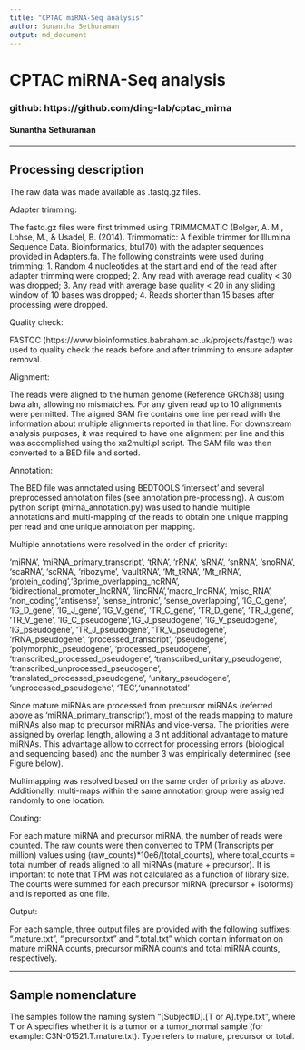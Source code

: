 ```yaml
---
title: "CPTAC miRNA-Seq analysis"
author: Sunantha Sethuraman
output: md_document
---
```

# CPTAC miRNA-Seq analysis
### github: https://github.com/ding-lab/cptac_mirna
#### Sunantha Sethuraman
***

## Processing description

The raw data was made available as .fastq.gz files. 

Adapter trimming:

The fastq.gz files were first trimmed using TRIMMOMATIC (Bolger, A. M., Lohse, M., & Usadel, B. (2014). Trimmomatic: A flexible trimmer for Illumina Sequence Data. Bioinformatics, btu170) with the adapter sequences provided in Adapters.fa. The following constraints were used during trimming: 1. Random 4 nucleotides at the start and end of the read after adapter trimming were cropped; 2. Any read with average read quality < 30 was dropped; 3. Any read with average base quality < 20 in any sliding window of 10 bases was dropped; 4. Reads shorter than 15 bases after processing were dropped. 

Quality check:

FASTQC (https://www.bioinformatics.babraham.ac.uk/projects/fastqc/) was used to quality check the reads before and after trimming to ensure adapter removal.

Alignment:

The reads were aligned to the human genome (Reference GRCh38) using bwa aln, allowing no mismatches. For any given read up to 10 alignments were permitted. The aligned SAM file contains one line per read with the information about multiple alignments reported in that line. For downstream analysis purposes, it was required to have one alignment per line and this was accomplished using the xa2multi.pl script. The SAM file was then converted to a BED file and sorted. 

Annotation:

The BED file was annotated using BEDTOOLS 'intersect' and several preprocessed annotation files (see annotation pre-processing). A custom python script (mirna_annotation.py) was used to handle multiple annotations and multi-mapping of the reads to obtain one unique mapping per read and one unique annotation per mapping. 

Multiple annotations were resolved in the order of priority: 

'miRNA', 'miRNA_primary_transcript', 'tRNA', 'rRNA', 'sRNA', 'snRNA', 'snoRNA', 'scaRNA', 'scRNA', 'ribozyme', 'vaultRNA', 'Mt_tRNA',  'Mt_rRNA', 'protein_coding','3prime_overlapping_ncRNA', 'bidirectional_promoter_lncRNA', 'lincRNA','macro_lncRNA', 'misc_RNA', 'non_coding','antisense', 'sense_intronic', 'sense_overlapping', 'IG_C_gene', 'IG_D_gene', 'IG_J_gene', 'IG_V_gene', 'TR_C_gene', 'TR_D_gene', 'TR_J_gene', 'TR_V_gene', 'IG_C_pseudogene','IG_J_pseudogene', 'IG_V_pseudogene', 'IG_pseudogene', 'TR_J_pseudogene', 'TR_V_pseudogene', 'rRNA_pseudogene', 'processed_transcript', 'pseudogene', 'polymorphic_pseudogene', 'processed_pseudogene', 'transcribed_processed_pseudogene', 'transcribed_unitary_pseudogene', 'transcribed_unprocessed_pseudogene', 'translated_processed_pseudogene', 'unitary_pseudogene', 'unprocessed_pseudogene', 'TEC','unannotated'

Since mature miRNAs are processed from precursor miRNAs (referred above as 'miRNA_primary_transcript'), most of the reads mapping to mature miRNAs also map to precursor miRNAs and vice-versa. The priorities were assigned by overlap length, allowing a 3 nt additional advantage to mature miRNAs. This advantage allow to correct for processing errors (biological and sequencing based) and the number 3 was empirically determined (see Figure below).

Multimapping was resolved based on the same order of priority as above. Additionally, multi-maps within the same annotation group were assigned randomly to one location.

Couting:

For each mature miRNA and precursor miRNA, the number of reads were counted. The raw counts were then converted to TPM (Transcripts per million) values using (raw_counts)*10e6/(total_counts), where total_counts = total number of reads aligned to all miRNAs (mature + precursor). It is important to note that TPM was not calculated as a function of library size. The counts were summed for each precursor miRNA (precursor + isoforms) and is reported as one file.

Output:

For each sample, three output files are provided with the following suffixes: ".mature.txt", ".precursor.txt" and ".total.txt" which contain information on mature miRNA counts, precursor miRNA counts and total miRNA counts, respectively.

***

## Sample nomenclature

The samples follow the naming system "[SubjectID].[T or A].type.txt", where T or A specifies whether it is a tumor or a tumor_normal sample (for example: C3N-01521.T.mature.txt). Type refers to mature, precursor or total.
